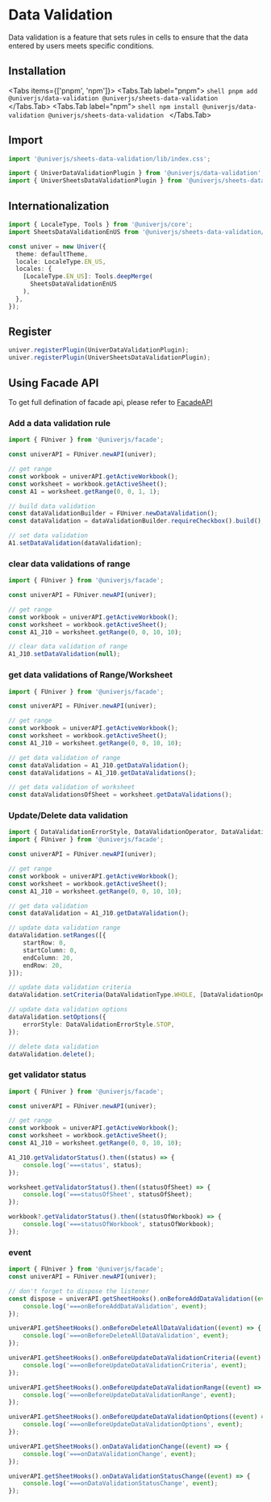 
# Data Validation

<BadgeGroup values={[UniverTypes.SHEET]} value={UniverTypes.SHEET} />

Data validation is a feature that sets rules in cells to ensure that the data entered by users meets specific conditions.

## Installation

<Tabs items={['pnpm', 'npm']}>
  <Tabs.Tab label="pnpm">
    ```shell
    pnpm add @univerjs/data-validation @univerjs/sheets-data-validation
    ```
  </Tabs.Tab>
  <Tabs.Tab label="npm">
    ```shell
    npm install @univerjs/data-validation @univerjs/sheets-data-validation
    ```
  </Tabs.Tab>
</Tabs>

## Import

```typescript
import '@univerjs/sheets-data-validation/lib/index.css';

import { UniverDataValidationPlugin } from '@univerjs/data-validation';
import { UniverSheetsDataValidationPlugin } from '@univerjs/sheets-data-validation';
```

## Internationalization

```typescript
import { LocaleType, Tools } from '@univerjs/core';
import SheetsDataValidationEnUS from '@univerjs/sheets-data-validation/locale/en-US';

const univer = new Univer({
  theme: defaultTheme,
  locale: LocaleType.EN_US,
  locales: {
    [LocaleType.EN_US]: Tools.deepMerge(
      SheetsDataValidationEnUS
    ),
  },
});
```

## Register

```typescript
univer.registerPlugin(UniverDataValidationPlugin);
univer.registerPlugin(UniverSheetsDataValidationPlugin);
```

## Using Facade API

To get full defination of facade api, please refer to [FacadeAPI](/typedoc/@univerjs/facade/README)

### Add a data validation rule
```typescript
import { FUniver } from '@univerjs/facade';

const univerAPI = FUniver.newAPI(univer);

// get range
const workbook = univerAPI.getActiveWorkbook();
const worksheet = workbook.getActiveSheet();
const A1 = worksheet.getRange(0, 0, 1, 1);

// build data validation
const dataValidationBuilder = FUniver.newDataValidation();
const dataValidation = dataValidationBuilder.requireCheckbox().build();

// set data validation
A1.setDataValidation(dataValidation);
```

### clear data validations of range
```typescript
import { FUniver } from '@univerjs/facade';

const univerAPI = FUniver.newAPI(univer);

// get range
const workbook = univerAPI.getActiveWorkbook();
const worksheet = workbook.getActiveSheet();
const A1_J10 = worksheet.getRange(0, 0, 10, 10);

// clear data validation of range
A1_J10.setDataValidation(null);
```

### get data validations of Range/Worksheet 
```typescript
import { FUniver } from '@univerjs/facade';

const univerAPI = FUniver.newAPI(univer);

// get range
const workbook = univerAPI.getActiveWorkbook();
const worksheet = workbook.getActiveSheet();
const A1_J10 = worksheet.getRange(0, 0, 10, 10);

// get data validation of range
const dataValidation = A1_J10.getDataValidation();
const dataValidations = A1_J10.getDataValidations();

// get data validation of worksheet
const dataValidationsOfSheet = worksheet.getDataValidations();
```

### Update/Delete data validation
```typescript
import { DataValidationErrorStyle, DataValidationOperator, DataValidationType } from '@univerjs/core';
import { FUniver } from '@univerjs/facade';

const univerAPI = FUniver.newAPI(univer);

// get range
const workbook = univerAPI.getActiveWorkbook();
const worksheet = workbook.getActiveSheet();
const A1_J10 = worksheet.getRange(0, 0, 10, 10);

// get data validation
const dataValidation = A1_J10.getDataValidation();

// update data validation range
dataValidation.setRanges([{
    startRow: 0,
    startColumn: 0,
    endColumn: 20,
    endRow: 20,
}]);

// update data validation criteria
dataValidation.setCriteria(DataValidationType.WHOLE, [DataValidationOperator.BETWEEN, '1', '100']);

// update data validation options
dataValidation.setOptions({
    errorStyle: DataValidationErrorStyle.STOP,
});

// delete data validation
dataValidation.delete();
```

### get validator status
```typescript
import { FUniver } from '@univerjs/facade';

const univerAPI = FUniver.newAPI(univer);

// get range
const workbook = univerAPI.getActiveWorkbook();
const worksheet = workbook.getActiveSheet();
const A1_J10 = worksheet.getRange(0, 0, 10, 10);

A1_J10.getValidatorStatus().then((status) => {
    console.log('===status', status);
});

worksheet.getValidatorStatus().then((statusOfSheet) => {
    console.log('===statusOfSheet', statusOfSheet);
});

workbook?.getValidatorStatus().then((statusOfWorkbook) => {
    console.log('===statusOfWorkbook', statusOfWorkbook);
});
```

### event
```typescript
import { FUniver } from '@univerjs/facade';
const univerAPI = FUniver.newAPI(univer);

// don't forget to dispose the listener
const dispose = univerAPI.getSheetHooks().onBeforeAddDataValidation((event) => {
    console.log('===onBeforeAddDataValidation', event);
});

univerAPI.getSheetHooks().onBeforeDeleteAllDataValidation((event) => {
    console.log('===onBeforeDeleteAllDataValidation', event);
});

univerAPI.getSheetHooks().onBeforeUpdateDataValidationCriteria((event) => {
    console.log('===onBeforeUpdateDataValidationCriteria', event);
});

univerAPI.getSheetHooks().onBeforeUpdateDataValidationRange((event) => {
    console.log('===onBeforeUpdateDataValidationRange', event);
});

univerAPI.getSheetHooks().onBeforeUpdateDataValidationOptions((event) => {
    console.log('===onBeforeUpdateDataValidationOptions', event);
});

univerAPI.getSheetHooks().onDataValidationChange((event) => {
    console.log('===onDataValidationChange', event);
});

univerAPI.getSheetHooks().onDataValidationStatusChange((event) => {
    console.log('===onDataValidationStatusChange', event);
});
```